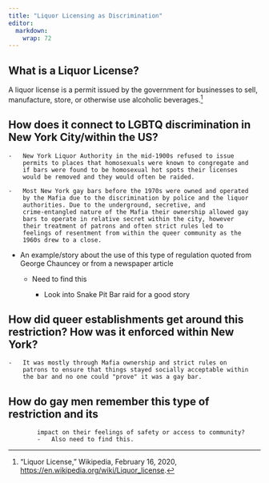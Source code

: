 ```yaml
---
title: "Liquor Licensing as Discrimination"
editor: 
  markdown: 
    wrap: 72
---
```


## What is a Liquor License?

A liquor license is a permit issued by the government for businesses to
sell, manufacture, store, or otherwise use alcoholic beverages.[^1]

[^1]: “Liquor License,” Wikipedia, February 16, 2020,
    <https://en.wikipedia.org/wiki/Liquor_license>.

## How does it connect to LGBTQ discrimination in New York City/within the US?

    -   New York Liquor Authority in the mid-1900s refused to issue
        permits to places that homosexuals were known to congregate and
        if bars were found to be homosexual hot spots their licenses
        would be removed and they would often be raided.

    -   Most New York gay bars before the 1970s were owned and operated
        by the Mafia due to the discrimination by police and the liquor
        authorities. Due to the underground, secretive, and
        crime-entangled nature of the Mafia their ownership allowed gay
        bars to operate in relative secret within the city, however
        their treatment of patrons and often strict rules led to
        feelings of resentment from within the queer community as the
        1960s drew to a close.

-   An example/story about the use of this type of regulation quoted
    from George Chauncey or from a newspaper article

    -   Need to find this

        -   Look into Snake Pit Bar raid for a good story

## How did queer establishments get around this restriction? How was it enforced within New York?

    -   It was mostly through Mafia ownership and strict rules on
        patrons to ensure that things stayed socially acceptable within
        the bar and no one could "prove" it was a gay bar.

## How do gay men remember this type of restriction and its
            impact on their feelings of safety or access to community?
            -   Also need to find this.
